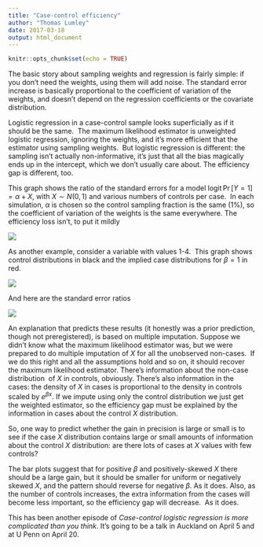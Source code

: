 ```yaml
---
title: "Case-control efficiency"
author: "Thomas Lumley"
date: 2017-03-18
output: html_document
---
```


```r
knitr::opts_chunk$set(echo = TRUE)
```

The basic story about sampling weights and regression is fairly simple: if you don’t need the weights, using them will add noise. The standard error increase is basically proportional to the coefficient of variation of the weights, and doesn’t depend on the regression coefficients or the covariate distribution. 

Logistic regression in a case-control sample looks superficially as if it should be the same.  The maximum likelihood estimator is unweighted logistic regression, ignoring the weights, and it’s more efficient that the estimator using sampling weights.  But logistic regression is different: the sampling isn’t actually non-informative, it’s just that all the bias magically ends up in the intercept, which we don’t usually care about. The efficiency gap is different, too.

This graph shows the ratio of the standard errors for a model $\mathrm{logit}\,\Pr[Y=1]=\alpha+X$, with $X\sim N(0,1)$ and various numbers of controls per case.  In each simulation, $\alpha$ is chosen so the control sampling fraction is the same (1%), so the coefficient of variation of the weights is the same everywhere. The efficiency loss isn’t, to put it mildly

![](https://68.media.tumblr.com/4f09c183c64b235de69408f5ebadd7cb/tumblr_inline_on01z7e40Q1s1hdxy_540.png)

As another example, consider a variable with values 1-4.  This graph shows control distributions in black and the implied case distributions for $\beta=1$ in red. 

![](https://68.media.tumblr.com/772d834ebe234d58814e044bc1d6d7ef/tumblr_inline_on025nKMIY1s1hdxy_540.png)

And here are the standard error ratios

![](https://68.media.tumblr.com/af8c7c9ba10c376cb412c1211e0855a5/tumblr_inline_on02838bns1s1hdxy_540.png)

An explanation that predicts these results (it honestly was a prior prediction, though not preregistered), is based on multiple imputation. Suppose we didn’t know what the maximum likelihood estimator was, but we were prepared to do multiple imputation of $X$ for all the unobserved non-cases.  If we do this right and all the assumptions hold and so on, it should recover the maximum likelihood estimator. There’s information about the non-case distribution  of $X$ in controls, obviously. There’s also information in the cases: the density of $X$ in cases is proportional to the density in controls scaled by $e^{\beta x}$. If we impute using only the control distribution we just get the weighted estimator, so the efficiency gap must be explained by the information in cases about the control $X$ distribution.

So, one way to predict whether the gain in precision is large or small is to see if the case $X$ distribution contains large or small amounts of information about the control $X$ distribution: are there lots of cases at $X$ values with few controls?

The bar plots suggest that for positive $\beta$ and positively-skewed $X$ there should be a large gain, but it should be smaller for uniform or negatively skewed $X$, and the pattern should reverse for negative $\beta$. As it does. Also, as the number of controls increases, the extra information from the cases will become less important, so the efficiency gap will decrease.  As it does.

This has been another episode of *Case-control logistic regression is more complicated than you think*. It’s going to be a talk in Auckland on April 5 and at U Penn on April 20. 
